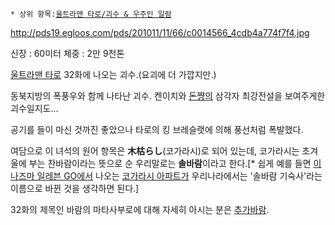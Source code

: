 * 상위 항목:[[울트라맨 타로/괴수 & 우주인 일람]]

http://pds19.egloos.com/pds/201011/11/66/c0014566_4cdb4a774f7f4.jpg

신장 : 60미터
체중 : 2만 9천톤

[[울트라맨 타로]] 32화에 나오는 괴수.(요괴에 더 가깝지만.)

동북지방의 폭풍우와 함께 나타난 괴수. 켄이치와 [[돈쨩]]의 삼각자 최강전설을 보여주게한 괴수일지도...

공기를 들이 마신 것까진 좋았으나 타로의 킹 브레슬랫에 의해 풍선처럼 폭발했다.

여담으로 이 녀석의 원어 항목은 '''木枯らし'''(코가라시)로 되어 있는데, 코가라시는 초겨울에 부는 찬바람이라는 뜻으로 순 우리말로는 '''솔바람'''이라고 한다.[* 쉽게 예를 들면 [[이나즈마 일레븐 GO]]에서 나오는 [[코가라시 아파트]]가 우리나라에서는 '솔바람 기숙사'라는 이름으로 바뀐 것을 생각하면 된다.]

32화의 제목인 바람의 마타사부로에 대해 자세히 아시는 분은 [[추가바람]].
